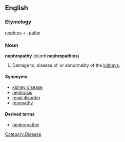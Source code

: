 ==English==
===Etymology===
[[nephros]] + [[-pathy]]

===Noun===
'''nephropathy''' (''plural'' '''nephropathies''')
# Damage to, disease of, or abnormality of the [[kidney]]s.

====Synonyms====
*[[kidney disease]]
*[[nephrosis]]
*[[renal disorder]]
*[[renopathy]]

====Derived terms====
*[[nephropathic]]

[[Category:Disease]]